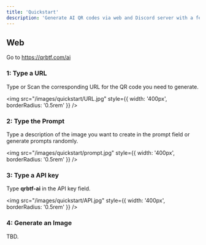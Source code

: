 ```yaml
---
title: 'Quickstart'
description: 'Generate AI QR codes via web and Discord server with a few simple steps'
---
```


## Web

Go to https://qrbtf.com/ai


### 1: Type a URL

Type or Scan the corresponding URL for the QR code you need to generate.

<img src="/images/quickstart/URL.jpg" style={{ width: '400px', borderRadius: '0.5rem' }} />

### 2: Type the Prompt

Type a description of the image you want to create in the prompt field or generate prompts randomly.

<img src="/images/quickstart/prompt.jpg" style={{ width: '400px', borderRadius: '0.5rem' }} />

### 3: Type a API key

Type **qrbtf-ai** in the API key field. 

<img src="/images/quickstart/API.jpg" style={{ width: '400px', borderRadius: '0.5rem' }} />

### 4: Generate an Image



TBD.
